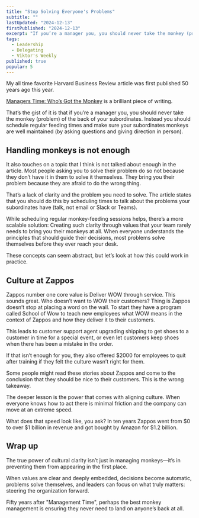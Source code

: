 ```yaml
---
title: "Stop Solving Everyone's Problems"
subtitle: ""
lastUpdated: "2024-12-13"
firstPublished: "2024-12-13"
excerpt: "If you’re a manager you, you should never take the monkey (problem) of the back of your subordinates. Instead you should schedule regular feeding times and make sure your subordinates monkeys are well maintained (by asking questions and giving direction in person)."
tags:
  - Leadership
  - Delegating
  - Viktor's Weekly
published: true
popular: 5
---
```



My all time favorite Harvard Business Review article was first published 50 years ago this year.

[​Managers Time: Who’s Got the Monkey](https://hbr.org/1999/11/management-time-whos-got-the-monkey) is a brilliant piece of writing.

That’s the gist of it is that if you’re a manager you, you should never take the monkey (problem) of the back of your subordinates. Instead you should schedule regular feeding times and make sure your subordinates monkeys are well maintained (by asking questions and giving direction in person).

## Handling monkeys is not enough
It also touches on a topic that I think is not talked about enough in the article. Most people asking you to solve their problem do so not because they don’t have it in them to solve it themselves. They bring you their problem because they are afraid to do the wrong thing.

That’s a lack of clarity and the problem you need to solve. The article states that you should do this by scheduling times to talk about the problems your subordinates have (talk, not email or Slack or Teams).

While scheduling regular monkey-feeding sessions helps, there’s a more scalable solution: Creating such clarity through values that your team rarely needs to bring you their monkeys at all. When everyone understands the principles that should guide their decisions, most problems solve themselves before they ever reach your desk.

These concepts can seem abstract, but let’s look at how this could work in practice.

## Culture at Zappos
Zappos number one core value is Deliver WOW through service. This sounds great. Who doesn’t want to WOW their customers? Thing is Zappos doesn’t stop at placing a word on the wall. To start they have a program called School of Wow to teach new employees what WOW means in the context of Zappos and how they deliver it to their customers.

This leads to customer support agent upgrading shipping to get shoes to a customer in time for a special event, or even let customers keep shoes when there has been a mistake in the order.

If that isn’t enough for you, they also offered $2000 for employees to quit after training if they felt the culture wasn’t right for them.

Some people might read these stories about Zappos and come to the conclusion that they should be nice to their customers. This is the wrong takeaway.

The deeper lesson is the power that comes with aligning culture. When everyone knows how to act there is minimal friction and the company can move at an extreme speed.

What does that speed look like, you ask? In ten years Zappos went from $0 to over $1 billion in revenue and got bought by Amazon for $1.2 billion.

## Wrap up

The true power of cultural clarity isn’t just in managing monkeys—it’s in preventing them from appearing in the first place.

When values are clear and deeply embedded, decisions become automatic, problems solve themselves, and leaders can focus on what truly matters: steering the organization forward.

Fifty years after "Management Time", perhaps the best monkey management is ensuring they never need to land on anyone’s back at all.